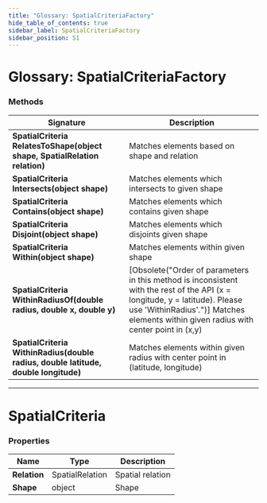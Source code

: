 ```yaml
---
title: "Glossary: SpatialCriteriaFactory"
hide_table_of_contents: true
sidebar_label: SpatialCriteriaFactory
sidebar_position: 51
---
```



# Glossary: SpatialCriteriaFactory

### Methods

| Signature | Description |
| ---------- | ----------- |
| **SpatialCriteria RelatesToShape(object shape, SpatialRelation relation)** | Matches elements based on shape and relation |
| **SpatialCriteria Intersects(object shape)** | Matches elements which intersects to given shape |
| **SpatialCriteria Contains(object shape)** | Matches elements which contains given shape |
| **SpatialCriteria Disjoint(object shape)** | Matches elements which disjoints given shape |
| **SpatialCriteria Within(object shape)** | Matches elements within given shape |
| **SpatialCriteria WithinRadiusOf(double radius, double x, double y)** | [Obsolete("Order of parameters in this method is inconsistent with the rest of the API (x = longitude, y = latitude). Please use 'WithinRadius'.")]   Matches elements within given radius with center point in (x,y) |
| **SpatialCriteria WithinRadius(double radius, double latitude, double longitude)** | Matches elements within given radius with center point in (latitude, longitude) |

---

# SpatialCriteria

### Properties

| Name | Type | Description |
| ------------- | ------------- | ----- |
| **Relation** | SpatialRelation | Spatial relation |
| **Shape** | object | Shape |
